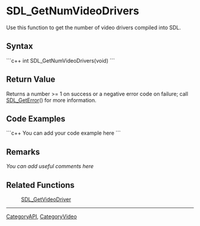 <!-- pragma section-numbers off -->
<!-- pragma disable-camelcase -->

= SDL_GetNumVideoDrivers =
Use this function to get the number of video drivers compiled into SDL.


== Syntax ==
```c++
int SDL_GetNumVideoDrivers(void)
```

== Return Value ==
Returns a number >= 1 on success or a negative error code on failure; call [[SDL_GetError]]() for more information.

== Code Examples ==
```c++
You can add your code example here
```

== Remarks ==
''You can add useful comments here''

== Related Functions ==
:[[SDL_GetVideoDriver]]

----
[[CategoryAPI]], [[CategoryVideo]]
